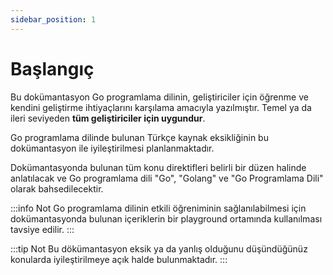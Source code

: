 ```yaml
---
sidebar_position: 1
---
```


# Başlangıç

Bu dokümantasyon Go programlama dilinin, geliştiriciler için öğrenme ve kendini geliştirme ihtiyaçlarını karşılama amacıyla yazılmıştır. Temel ya da ileri seviyeden **tüm geliştiriciler için uygundur**.

Go programlama dilinde bulunan Türkçe kaynak eksikliğinin bu dokümantasyon ile iyileştirilmesi planlanmaktadır.

Dokümantasyonda bulunan tüm konu direktifleri belirli bir düzen halinde anlatılacak ve Go programlama dili "Go", "Golang" ve "Go Programlama Dili" olarak bahsedilecektir.

:::info Not
Go programlama dilinin etkili öğreniminin sağlanılabilmesi için dokümantasyonda bulunan içeriklerin bir playground ortamında kullanılması tavsiye edilir.
:::

:::tip Not
Bu dökümantasyon eksik ya da yanlış olduğunu düşündüğünüz konularda iyileştirilmeye açık halde bulunmaktadır.
:::
